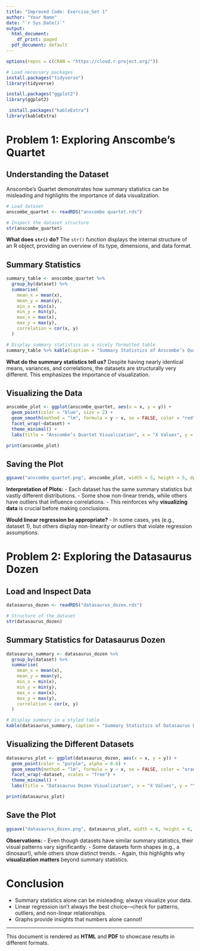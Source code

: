 ```yaml
---
title: "Improved Code: Exercise_Set 1"
author: "Your Name"
date: "`r Sys.Date()`"
output:
  html_document:
    df_print: paged
  pdf_document: default
---
```


```r
options(repos = c(CRAN = "https://cloud.r-project.org/"))

# Load necessary packages
install.packages("tidyverse")
library(tidyverse)

install.packages("ggplot2")
library(ggplot2)

 install.packages("kableExtra")
library(kableExtra)

```

# Problem 1: Exploring Anscombe’s Quartet

## Understanding the Dataset
Anscombe’s Quartet demonstrates how summary statistics can be misleading and highlights the importance of data visualization. 

```r
# Load dataset
anscombe_quartet <- readRDS("anscombe quartet.rds")

# Inspect the dataset structure
str(anscombe_quartet)
```

**What does `str()` do?**
The `str()` function displays the internal structure of an R object, providing an overview of its type, dimensions, and data format.

## Summary Statistics
```r
summary_table <- anscombe_quartet %>% 
  group_by(dataset) %>% 
  summarise(
    mean_x = mean(x),
    mean_y = mean(y),
    min_x = min(x),
    min_y = min(y),
    max_x = max(x),
    max_y = max(y),
    correlation = cor(x, y)
  )

# Display summary statistics as a nicely formatted table
summary_table %>% kable(caption = "Summary Statistics of Anscombe’s Quartet") %>% kable_styling()
```

**What do the summary statistics tell us?**
Despite having nearly identical means, variances, and correlations, the datasets are structurally very different. This emphasizes the importance of visualization.

## Visualizing the Data
```r
anscombe_plot <- ggplot(anscombe_quartet, aes(x = x, y = y)) +
  geom_point(color = "blue", size = 2) + 
  geom_smooth(method = "lm", formula = y ~ x, se = FALSE, color = "red") +
  facet_wrap(~dataset) +
  theme_minimal() +
  labs(title = "Anscombe’s Quartet Visualization", x = "X Values", y = "Y Values")

print(anscombe_plot)
```

## Saving the Plot
```r
ggsave("anscombe_quartet.png", anscombe_plot, width = 5, height = 5, dpi = 300)
```

**Interpretation of Plots:**
- Each dataset has the same summary statistics but vastly different distributions.
- Some show non-linear trends, while others have outliers that influence correlations.
- This reinforces why **visualizing data** is crucial before making conclusions.

**Would linear regression be appropriate?**
- In some cases, yes (e.g., dataset 1), but others display non-linearity or outliers that violate regression assumptions.

# Problem 2: Exploring the Datasaurus Dozen

## Load and Inspect Data
```r
datasaurus_dozen <- readRDS("datasaurus_dozen.rds")

# Structure of the dataset
str(datasaurus_dozen)
```

## Summary Statistics for Datasaurus Dozen
```r
datasaurus_summary <- datasaurus_dozen %>% 
  group_by(dataset) %>% 
  summarise(
    mean_x = mean(x),
    mean_y = mean(y),
    min_x = min(x),
    min_y = min(y),
    max_x = max(x),
    max_y = max(y),
    correlation = cor(x, y)
  )

# Display summary in a styled table
kable(datasaurus_summary, caption = "Summary Statistics of Datasaurus Dozen") %>% kable_styling()
```

## Visualizing the Different Datasets
```r
datasaurus_plot <- ggplot(datasaurus_dozen, aes(x = x, y = y)) +
  geom_point(color = "purple", alpha = 0.6) + 
  geom_smooth(method = "lm", formula = y ~ x, se = FALSE, color = "orange") +
  facet_wrap(~dataset, scales = "free") +
  theme_minimal() +
  labs(title = "Datasaurus Dozen Visualization", x = "X Values", y = "Y Values")

print(datasaurus_plot)
```

## Save the Plot
```r
ggsave("datasaurus_dozen.png", datasaurus_plot, width = 6, height = 6, dpi = 300)
```

**Observations:**
- Even though datasets have similar summary statistics, their visual patterns vary significantly.
- Some datasets form shapes (e.g., a dinosaur!), while others show distinct trends.
- Again, this highlights why **visualization matters** beyond summary statistics.

# Conclusion
- Summary statistics alone can be misleading; always visualize your data.
- Linear regression isn't always the best choice—check for patterns, outliers, and non-linear relationships.
- Graphs provide insights that numbers alone cannot!

---
This document is rendered as **HTML** and **PDF** to showcase results in different formats. 


